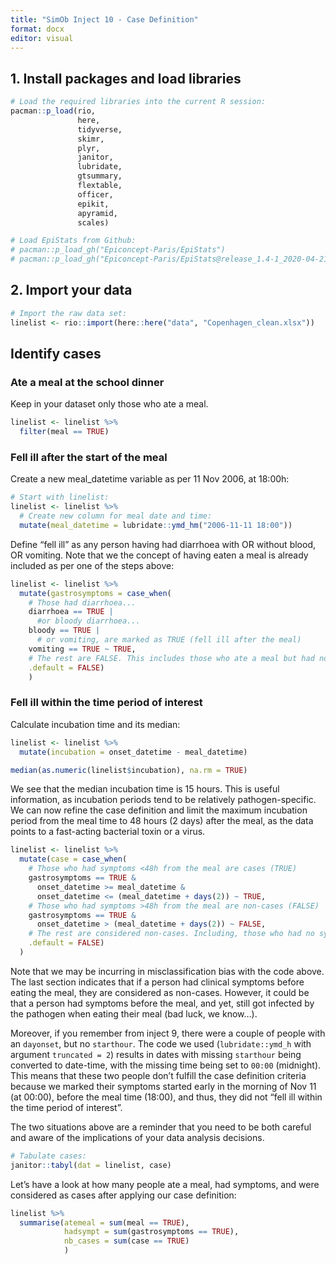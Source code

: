 ```yaml
---
title: "SimOb Inject 10 - Case Definition"
format: docx
editor: visual
---
```


## 1. Install packages and load libraries

```r
# Load the required libraries into the current R session:
pacman::p_load(rio, 
               here, 
               tidyverse, 
               skimr,
               plyr,
               janitor,
               lubridate,
               gtsummary, 
               flextable,
               officer,
               epikit, 
               apyramid, 
               scales)

# Load EpiStats from Github:
# pacman::p_load_gh("Epiconcept-Paris/EpiStats")
# pacman::p_load_gh("Epiconcept-Paris/EpiStats@release_1.4-1_2020-04-21")
```

## 2. Import your data

```r
# Import the raw data set:
linelist <- rio::import(here::here("data", "Copenhagen_clean.xlsx"))
```

## Identify cases

### Ate a meal at the school dinner

Keep in your dataset only those who ate a meal.

```r
linelist <- linelist %>% 
  filter(meal == TRUE)
```

### Fell ill after the start of the meal

Create a new meal_datetime variable as per 11 Nov 2006, at 18:00h:

```r
# Start with linelist:
linelist <- linelist %>% 
  # Create new column for meal date and time:
  mutate(meal_datetime = lubridate::ymd_hm("2006-11-11 18:00"))
```

Define "fell ill" as any person having had diarrhoea with OR without blood, OR vomiting. Note that we the concept of having eaten a meal is already included as per one of the steps above:

```r
linelist <- linelist %>% 
  mutate(gastrosymptoms = case_when(
    # Those had diarrhoea...
    diarrhoea == TRUE |
      #or bloody diarrhoea...
    bloody == TRUE |
      # or vomiting, are marked as TRUE (fell ill after the meal)
    vomiting == TRUE ~ TRUE,
    # The rest are FALSE. This includes those who ate a meal but had no symptoms (did not fell ill after the meal)
    .default = FALSE)
    )
```

### Fell ill within the time period of interest

Calculate incubation time and its median:

```r

linelist <- linelist %>% 
  mutate(incubation = onset_datetime - meal_datetime)

median(as.numeric(linelist$incubation), na.rm = TRUE)

```

We see that the median incubation time is 15 hours. This is useful information, as incubation periods tend to be relatively pathogen-specific. We can now refine the case definition and limit the maximum incubation period from the meal time to 48 hours (2 days) after the meal, as the data points to a fast-acting bacterial toxin or a virus.

```r

linelist <- linelist %>% 
  mutate(case = case_when(
    # Those who had symptoms <48h from the meal are cases (TRUE)
    gastrosymptoms == TRUE & 
      onset_datetime >= meal_datetime &
      onset_datetime <= (meal_datetime + days(2)) ~ TRUE,
    # Those who had symptoms >48h from the meal are non-cases (FALSE)
    gastrosymptoms == TRUE & 
      onset_datetime > (meal_datetime + days(2)) ~ FALSE,
    # The rest are considered non-cases. Including, those who had no symptoms at all, who have missing data on the onset_datetime variable, or who had symptoms before eating the meal 
    .default = FALSE)
  )
```

Note that we may be incurring in misclassification bias with the code above. The last section indicates that if a person had clinical symptoms before eating the meal, they are considered as non-cases. However, it could be that a person had symptoms before the meal, and yet, still got infected by the pathogen when eating their meal (bad luck, we know...).

Moreover, if you remember from inject 9, there were a couple of people with an `dayonset`, but no `starthour`. The code we used (`lubridate::ymd_h` with argument `truncated = 2`) results in dates with missing `starthour` being converted to date-time, with the missing time being set to `00:00` (midnight). This means that these two people don't fulfill the case definition criteria because we marked their symptoms started early in the morning of Nov 11 (at 00:00), before the meal time (18:00), and thus, they did not "fell ill within the time period of interest".

The two situations above are a reminder that you need to be both careful and aware of the implications of your data analysis decisions.

```r
# Tabulate cases:
janitor::tabyl(dat = linelist, case)
```

Let's have a look at how many people ate a meal, had symptoms, and were considered as cases after applying our case definition:

```r
linelist %>% 
  summarise(atemeal = sum(meal == TRUE),
            hadsympt = sum(gastrosymptoms == TRUE),
            nb_cases = sum(case == TRUE)
            )
```

